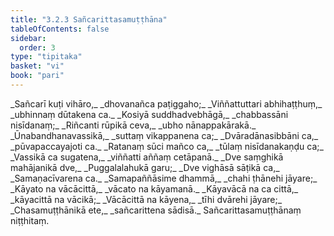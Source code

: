 ```yaml
---
title: "3.2.3 Sañcarittasamuṭṭhāna"
tableOfContents: false
sidebar:
  order: 3
type: "tipitaka"
basket: "vi"
book: "pari"
---
```



<DynamicBreadcrumb />

<Division number="260" book="pari" e="ch" v="5" p="159">

<Paragraph number="1103" type="verses" book="pari">
_Sañcarī kuṭi vihāro,_  
_dhovanañca paṭiggaho;_  
_Viññattuttari abhihaṭṭhuṃ,_  
_ubhinnaṃ dūtakena ca._  

</Paragraph>

<Paragraph number="1104" type="verses" book="pari">
_Kosiyā suddhadvebhāgā,_  
_chabbassāni nisīdanaṃ;_  
_Riñcanti rūpikā ceva,_  
_ubho nānappakārakā._  

</Paragraph>

<Paragraph number="1105" type="verses" book="pari">
_Ūnabandhanavassikā,_  
_suttaṃ vikappanena ca;_  
_Dvāradānasibbāni ca,_  
_pūvapaccayajoti ca._  

</Paragraph>

<Paragraph number="1106" type="verses" book="pari">
_Ratanaṃ sūci mañco ca,_  
_tūlaṃ nisīdanakaṇḍu ca;_  
_Vassikā ca sugatena,_  
_viññatti aññaṃ cetāpanā._  

</Paragraph>

<Paragraph number="1107" type="verses" book="pari">
_Dve saṃghikā mahājanikā dve,_  
_Puggalalahukā garu;_  
_Dve vighāsā sāṭikā ca,_  
_Samaṇacīvarena ca._  

</Paragraph>

<Paragraph number="1108" type="verses" book="pari">
_Samapaññāsime dhammā,_  
_chahi ṭhānehi jāyare;_  
_Kāyato na vācācittā,_  
_vācato na kāyamanā._  

</Paragraph>

<Paragraph number="1109" type="verses" book="pari">
_Kāyavācā na ca cittā,_  
_kāyacittā na vācikā;_  
_Vācācittā na kāyena,_  
_tīhi dvārehi jāyare;_  
_Chasamuṭṭhānikā ete,_  
_sañcarittena sādisā._  


</Paragraph>
</Division>

<Paragraph number="1110" type="center" book="pari">
Sañcarittasamuṭṭhānaṃ niṭṭhitaṃ.
</Paragraph>
